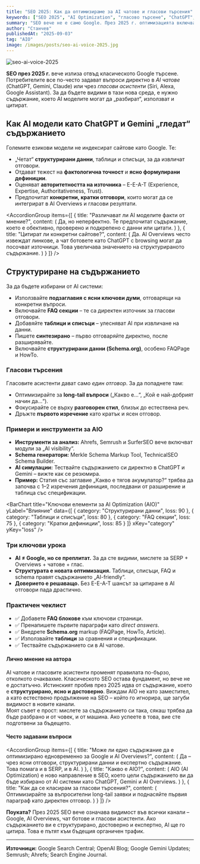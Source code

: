 ```yaml
---
title: "SEO 2025: Как да оптимизираме за AI чатове и гласови търсения"
keywords: ["SEO 2025", "AI Optimization", "гласово търсене", "ChatGPT", "Gemini", "AIO", "AI Overviews", "структурирано съдържание", "search intent", SEO оптимизация 2025, оптимизация за изкуствен интелект, гласово търсене, AI чатове, онлайн видимост]
summary: "SEO вече не е само Google. През 2025 г. оптимизацията включва AI чатове, гласови асистенти и AI Overviews. Как да структурираме съдържание, което тези системи използват и цитира?"
author: "Станчев"
publishedAt: "2025-09-03"
tag: "AIO"
image: /images/posts/seo-ai-voice-2025.jpg
---
```


![seo-ai-voice-2025](/images/posts/seo-ai-voice-2025.jpg)

<strong>SEO през 2025 г.</strong> вече излиза отвъд класическото Google търсене. Потребителите все по-често задават въпроси директно в <em>AI чатове</em> (ChatGPT, Gemini, Claude) или чрез <em>гласови асистенти</em> (Siri, Alexa, Google Assistant). За да бъдете видими в тази нова среда, е нужно съдържание, което AI моделите могат да „разбират“, използват и цитират.

<Feedback
  title="Важно"
  description="AIO – AI Optimization – става задължителна част от SEO стратегията. Ако през 2015 мислехме за keywords, през 2025 мислим за структурираност, фактическа точност и полезност."
/>

<h2 id="ai-modeli">Как AI модели като ChatGPT и Gemini „гледат“ съдържанието</h2>

Големите езикови модели не индексират сайтове като Google. Те:
- „Четат“ <strong>структурирани данни</strong>, таблици и списъци, за да извличат отговори.  
- Отдават тежест на <strong>фактологична точност</strong> и <strong>ясно формулирани дефиниции</strong>.  
- Оценяват <strong>авторитетността на източника</strong> – E-E-A-T (Experience, Expertise, Authoritativeness, Trust).  
- Предпочитат <strong>конкретни, кратки отговори</strong>, които могат да се интегрират в AI Overviews и гласови резултати.  

<AccordionGroup
  items={[
    {
      title: "Различават ли AI моделите факти от мнение?",
      content: (
        <Text onBackground="neutral-weak">
          Да, но неперфектно. Те предпочитат съдържание, което е обективно, проверено и подкрепено с данни или цитати.
        </Text>
      )
    },
    {
      title: "Цитират ли конкретни сайтове?",
      content: (
        <Text onBackground="neutral-weak">
          Да. AI Overviews често извеждат линкове, а чат ботовете като ChatGPT с browsing могат да посочват източници. Това увеличава значението на структурираното съдържание.
        </Text>
      )
    }
  ]}
/>

<h2 id="struktura">Структуриране на съдържанието</h2>

За да бъдете избирани от AI системи:
- Използвайте <strong>подзаглавия с ясни ключови думи</strong>, отговарящи на конкретни въпроси.  
- Включвайте <strong>FAQ секции</strong> – те са директен източник за гласови отговори.  
- Добавяйте <strong>таблици и списъци</strong> – улесняват AI при извличане на данни.  
- Пишете <strong>синтезирано</strong> – първо отговаряйте директно, после разширявайте.  
- Включвайте <strong>структурирани данни (Schema.org)</strong>, особено FAQPage и HowTo.  

<h3 id="voice">Гласови търсения</h3>

Гласовите асистенти дават само <em>един отговор</em>. За да попаднете там:
- Оптимизирайте за <strong>long-tail въпроси</strong> („Какво е…“, „Кой е най-добрият начин да…“).  
- Фокусирайте се върху <strong>разговорен стил</strong>, близък до естествена реч.  
- Дръжте <strong>първото изречение</strong> като кратък и ясен отговор.  

<h3 id="primeri">Примери и инструменти за AIO</h3>

- <strong>Инструменти за анализ:</strong> Ahrefs, Semrush и SurferSEO вече включват модули за „AI visibility“.  
- <strong>Schema генератори:</strong> Merkle Schema Markup Tool, TechnicalSEO Schema Builder.  
- <strong>AI симулации:</strong> Тествайте съдържанието си директно в ChatGPT и Gemini – вижте как се резюмира.  
- <strong>Пример:</strong> Статия със заглавие „Какво е тягов акумулатор?“ трябва да започва с 1–2 изречения дефиниция, последвани от разширение и таблица със спецификации.  

<BarChart
  title="Ключови елементи за AI Optimization (AIO)"
  yLabel="Влияние"
  data={[
    { category: "Структурирани данни", loss: 90 },
    { category: "Таблици и списъци", loss: 80 },
    { category: "FAQ секции", loss: 75 },
    { category: "Кратки дефиниции", loss: 85 }
  ]}
  xKey="category"
  yKey="loss"
/>

<h3 id="uroci">Три ключови урока</h3>

- <strong>AI ≠ Google, но се преплитат.</strong> За да сте видими, мислете за SERP + Overviews + чатове + глас.  
- <strong>Структурата е новата оптимизация.</strong> Таблици, списъци, FAQ и schema правят съдържанието „AI-friendly“.  
- <strong>Доверието е решаващо.</strong> Без E-E-A-T шансът за цитиране в AI отговори пада драстично.  

<h3 id="checklist">Практичен чеклист</h3>

- ✅ Добавете <strong>FAQ блокове</strong> към ключови страници.  
- ✅ Пренапишете първите параграфи като <em>direct answers</em>.  
- ✅ Внедрете <strong>Schema.org</strong> markup (FAQPage, HowTo, Article).  
- ✅ Използвайте <strong>таблици</strong> за сравнения и спецификации.  
- ✅ Тествайте съдържанието си в AI чатове.

<h4 id="lichno-mnenie">Лично мнение на автора</h4>

AI чатове и гласовите асистенти променят правилата по-бързо, отколкото очаквахме. 
Класическото SEO остава фундамент, но вече не е достатъчно. 
Истинският пробив през 2025 идва от съдържание, което е <strong>структурирано, ясно и достоверно</strong>. 
Виждам AIO не като заместител, а като естествено продължение на SEO – 
който го игнорира, ще загуби видимост в новите канали.  
Моят съвет е прост: мислете за съдържанието си така, сякаш трябва да бъде разбрано и от човек, и от машина. 
Ако успеете в това, вие сте подготвени за бъдещето.
  

<h4 id="faq">Често задавани въпроси</h4>

<AccordionGroup
  items={[
    {
      title: "Може ли едно съдържание да е оптимизирано едновременно за Google и AI Overviews?",
      content: (
        <Text onBackground="neutral-weak">
          Да – чрез ясни отговори, структурирани данни и експертно съдържание. Това помага и в SERP, и в AI.
        </Text>
      )
    },
    {
      title: "Какво е AIO?",
      content: (
        <Text onBackground="neutral-weak">
          AIO (AI Optimization) е ново направление в SEO, което цели съдържанието ви да бъде избирано от AI системи като ChatGPT, Gemini и AI Overviews.
        </Text>
      )
    },
    {
      title: "Как да се класирам за гласови търсения?",
      content: (
        <Text onBackground="neutral-weak">
          Оптимизирайте за въпросителни long-tail заявки и поднасяйте първия параграф като директен отговор.
        </Text>
      )
    }
  ]}
/>

<p><strong>Поуката?</strong> През 2025 SEO вече означава видимост във всички канали – Google, AI Overviews, чат ботове и гласови асистенти. Ако съдържанието ви е структурирано, достоверно и експертно, AI ще го цитира. Това е пътят към бъдещия органичен трафик.</p>

<hr />

<strong>Източници:</strong> Google Search Central; OpenAI Blog; Google Gemini Updates; Semrush; Ahrefs; Search Engine Journal.
